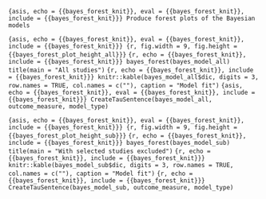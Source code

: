 ```{asis, echo = {{bayes_forest_knit}}, eval = {{bayes_forest_knit}}, include = {{bayes_forest_knit}}}
Produce forest plots of the Bayesian models
```

```{asis, echo = {{bayes_forest_knit}}, eval = {{bayes_forest_knit}}, include = {{bayes_forest_knit}}}
{r, fig.width = 9, fig.height = {{bayes_forest_plot_height_all}}}
```
```{r, echo = {{bayes_forest_knit}}, include = {{bayes_forest_knit}}}
bayes_forest(bayes_model_all)
title(main = "All studies")
```
```{r, echo = {{bayes_forest_knit}}, include = {{bayes_forest_knit}}}
knitr::kable(bayes_model_all$dic, digits = 3, row.names = TRUE, col.names = c(""), caption = "Model fit")
```
```{asis, echo = {{bayes_forest_knit}}, eval = {{bayes_forest_knit}}, include = {{bayes_forest_knit}}}
CreateTauSentence(bayes_model_all, outcome_measure, model_type)
```

```{asis, echo = {{bayes_forest_knit}}, eval = {{bayes_forest_knit}}, include = {{bayes_forest_knit}}}
{r, fig.width = 9, fig.height = {{bayes_forest_plot_height_sub}}}
```
```{r, echo = {{bayes_forest_knit}}, include = {{bayes_forest_knit}}}
bayes_forest(bayes_model_sub)
title(main = "With selected studies excluded")
```
```{r, echo = {{bayes_forest_knit}}, include = {{bayes_forest_knit}}}
knitr::kable(bayes_model_sub$dic, digits = 3, row.names = TRUE, col.names = c(""), caption = "Model fit")
```
```{r, echo = {{bayes_forest_knit}}, include = {{bayes_forest_knit}}}
CreateTauSentence(bayes_model_sub, outcome_measure, model_type)
```
